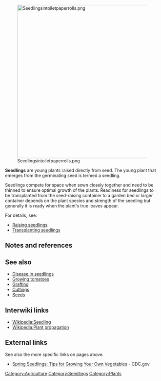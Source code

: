 [[File:Seedlingsintoiletpaperrolls.png|center|500px]]

'''Seedlings''' are young plants raised directly from seed. The young plant that emerges from the germinating seed is termed a seedling.

Seedlings compete for space when sown closely together and need to be thinned to ensure optimal growth of the plants. Readiness for seedlings to be transplanted from the seed-raising container to a garden bed or larger container depends on the plant species and strength of the seedling but generally it is ready when the plant's true leaves appear.

For details, see:
* [[Raising seedlings]]
* [[Transplanting seedlings]]

== Notes and references ==
{{reflist}}

== See also ==

* [[Disease in seedlings]]
* [[Growing tomatoes]]
* [[Grafting]]
* [[Cuttings]]
* [[Seeds]]

== Interwiki links ==

* [[Wikipedia:Seedling]]
* [[Wikipedia:Plant propagation]]

== External links ==

See also the more specific links on pages above.

* [http://www.cdc.gov/Features/GrowingVegetables/ Spring Seedlings: Tips for Growing Your Own Vegetables] - CDC.gov

{{stub}}

[[Category:Agriculture]]
[[Category:Seedlings]]
[[Category:Plants]]